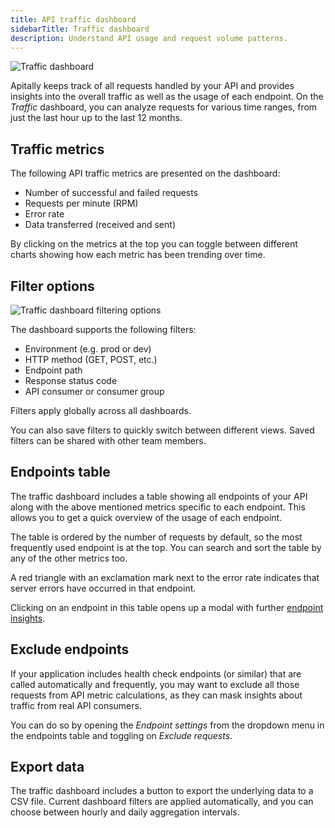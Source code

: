 ```yaml
---
title: API traffic dashboard
sidebarTitle: Traffic dashboard
description: Understand API usage and request volume patterns.
---
```


<img src="https://assets.apitally.io/docs/2025-07-08/traffic.webp" alt="Traffic dashboard" className="rounded-xl" />

Apitally keeps track of all requests handled by your API and provides insights into the overall traffic as well as the usage of each endpoint.
On the *Traffic* dashboard, you can analyze requests for various time ranges, from just the last hour up to the last 12 months.

## Traffic metrics

The following API traffic metrics are presented on the dashboard:

- Number of successful and failed requests
- Requests per minute (RPM)
- Error rate
- Data transferred (received and sent)

By clicking on the metrics at the top you can toggle between different charts showing how each metric has been trending over time.

## Filter options

<img src="https://assets.apitally.io/docs/2025-07-08/traffic-filters.webp" alt="Traffic dashboard filtering options" className="rounded-xl" loading="lazy" />

The dashboard supports the following filters:

- Environment (e.g. prod or dev)
- HTTP method (GET, POST, etc.)
- Endpoint path
- Response status code
- API consumer or consumer group

Filters apply globally across all dashboards.

You can also save filters to quickly switch between different views. Saved filters can be shared with other team members.

## Endpoints table

The traffic dashboard includes a table showing all endpoints of your API along with the above mentioned metrics specific to each endpoint.
This allows you to get a quick overview of the usage of each endpoint.

The table is ordered by the number of requests by default, so the most frequently used endpoint is at the top.
You can search and sort the table by any of the other metrics too.

A red triangle with an exclamation mark next to the error rate indicates that server errors have occurred in that endpoint.

Clicking on an endpoint in this table opens up a modal with further [endpoint insights](/features/endpoint-insights).

## Exclude endpoints

If your application includes health check endpoints (or similar) that are called automatically and frequently, you may want to exclude all those requests from API metric calculations, as they can mask insights about traffic from real API consumers.

You can do so by opening the *Endpoint settings* from the dropdown menu in the endpoints table and toggling on *Exclude requests*.

## Export data

The traffic dashboard includes a button to export the underlying data to a CSV file.
Current dashboard filters are applied automatically, and you can choose between hourly and daily aggregation intervals.
